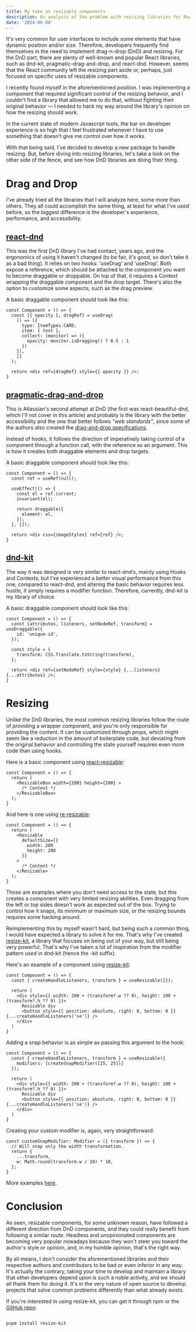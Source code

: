 ```yaml
---
title: My take on resizable components
description: An analysis of the problem with resizing libraries for React, a comparison with drag-n-drop ones, and my proposed solution.
date: '2024-06-08'
---
```


It's very common for user interfaces to include some elements that have dynamic position and/or size. Therefore, developers frequently find themselves in the need to implement drag-n-drop (DnD) and resizing. For the DnD part, there are plenty of well-known and popular React libraries, such as dnd-kit, pragmatic-drag-and-drop, and react-dnd. However, seems that the React community left the resizing part aside or, perhaps, just focused on specific uses of resizable components.

I recently found myself in the aforementioned position. I was implementing a component that required significant control of the resizing behavior, and I couldn't find a library that allowed me to do that, without fighting their original behavior — I needed to hack my way around the library's opinion on how the resizing should work.

In the current state of modern Javascript tools, the bar on developer experience is so high that I feel frustrated whenever I have to use something that doesn't give me control over how it works.

With that being said, I've decided to develop a new package to handle resizing. But, before diving into resizing libraries, let's take a look on the other side of the fence, and see how DnD libraries are doing their thing.

# Drag and Drop

I've already tried all the libraries that I will analyze here, some more than others. They all could accomplish the same thing, at least for what I've used before, so the biggest difference is the developer's experience, performance, and accessibility.

## [react-dnd](https://react-dnd.github.io/react-dnd/about)

This was the first DnD library I've had contact, years ago, and the ergonomics of using it haven't changed (to be fair, it's good, so don't take it as a bad thing). It relies on two hooks: 'useDrag' and 'useDrop'. Both expose a reference, which should be attached to the component you want to become draggable or droppable. On top of that, it requires a Context wrapping the draggable component and the drop target. There's also the option to customize some aspects, such as the drag preview.

A basic draggable component should look like this:

```tsx
const Component = () => {
  const [{ opacity }, dragRef] = useDrag(
    () => ({
      type: ItemTypes.CARD,
      item: { text },
      collect: (monitor) => ({
        opacity: monitor.isDragging() ? 0.5 : 1
      })
    }),
    []
  );

  return <div ref={dragRef} style={{ opacity }} />;
}
```

## [pragmatic-drag-and-drop](https://atlassian.design/components/pragmatic-drag-and-drop/about)

This is Atlassian's second attempt at DnD (the first was react-beautiful-dnd, which I'll not cover in this article) and probably is the library with the better accessibility and the one that better follows *"web standards"*, since some of the authors also created the [drag-and-drop specifications](https://html.spec.whatwg.org/multipage/dnd.html).

Instead of hooks, it follows the direction of imperatively taking control of a component through a function call, with the reference as an argument. This is how it creates both draggable elements and drop targets.

A basic draggable component should look like this:

```tsx
const Component = () => {
  const ref = useRef(null);

  useEffect(() => {
    const el = ref.current;
    invariant(el);

    return draggable({
      element: el,
    });
  }, []);

  return <div css={imageStyles} ref={ref} />;
}
```

## [dnd-kit](https://dndkit.com/)

The way it was designed is very similar to react-dnd‘s, mainly using Hooks and Contexts, but I've experienced a better visual performance from this one, compared to react-dnd, and altering the basic behavior requires less hustle, it simply requires a modifier function. Therefore, currently, dnd-kit is my library of choice.

A basic draggable component should look like this:

```tsx
const Component = () => {
  const {attributes, listeners, setNodeRef, transform} = useDraggable({
    id: 'unique-id',
  });

  const style = {
    transform: CSS.Translate.toString(transform),
  };
  
  return <div ref={setNodeRef} style={style} {...listeners} {...attributes} />;
}
```

# Resizing

Unlike the DnD libraries, the most common resizing libraries follow the route of providing a wrapper component, and you're only responsible for providing the content. It can be customized through props, which might seem like a reduction in the amount of boilerplate code, but deviating from the original behavior and controlling the state yourself requires even more code than using hooks.

Here is a basic component using [react-resizable](https://github.com/react-grid-layout/react-resizable):

```tsx
const Component = () => {
  return (
    <ResizableBox width={200} height={200} >
      /* Content */
    </ResizableBox>
  );
}
```

And here is one using [re-resizable](https://github.com/bokuweb/re-resizable/tree/master):

```tsx
const Component = () => {
  return (
    <Resizable
      defaultSize={{
        width: 200
        height: 200
      }}
    >
      /* Content */
    </Resizable>
  );
}
```

Those are examples where you don't need access to the state, but this creates a component with very limited resizing abilities. Even dragging from the left or top sides doesn't work as expected out of the box. Trying to control how it snaps, its minimum or maximum size, or the resizing bounds requires some hacking around.

Reimplementing this by myself wasn't hard, but being such a common thing, I would have expected a library to solve it for me. That's why I've created [resize-kit](https://github.com/pedroscosta/resize-kit), a library that focuses on being out of your way, but still being very powerful. That's why I've taken a lot of inspiration from the modifier pattern used in dnd-kit (hence the -kit suffix).

Here's an example of a component using [resize-kit](https://github.com/pedroscosta/resize-kit):

```tsx
const Component = () => {
  const { createHandleListeners, transform } = useResizable({});

  return (
    <div style={{ width: 200 + (transform?.w ?? 0), height: 100 + (transform?.h ?? 0) }}>
      Resizable div
      <button style={{ position: absolute, right: 0, bottom: 0 }} {...createHandleListeners('se')} />
    </div>
  )
}
```

Adding a snap behavior is as simple as passing this argument to the hook:

```tsx
const Component = () => {
  const { createHandleListeners, transform } = useResizable({
    modifiers: [createSnapModifier([25, 25])]
  });

  return (
    <div style={{ width: 200 + (transform?.w ?? 0), height: 100 + (transform?.h ?? 0) }}>
      Resizable div
      <button style={{ position: absolute, right: 0, bottom: 0 }} {...createHandleListeners('se')} />
    </div>
  )
}
```

Creating your custom modifier is, again, very straightforward:

```tsx
const customSnapModifier: Modifier = ({ transform }) => {
  // Will snap only the width transformation.
  return {
    ...transform,
    w: Math.round(transform.w / 10) * 10,
  };
}
```

More examples [here](https://pedroscosta.github.io/resize-kit/).

# Conclusion

As seen, resizable components, for some unknown reason, have followed a different direction from DnD components, and they could really benefit from following a similar route. Headless and unopinionated components are becoming very popular nowadays because they won't steer you toward the author's style or opinion, and, in my humble opinion, that's the right way.

By all means, I don't consider the aforementioned libraries and their respective authors and contributors to be bad or even inferior in any way. It's actually the contrary, taking your time to develop and maintain a library that other developers depend upon is such a noble activity, and we should all thank them for doing it. It's in the very nature of open source to develop projects that solve common problems differently than what already exists.

If you're interested in using resize-kit, you can get it through npm or the [GitHub repo](https://github.com/pedroscosta/resize-kit):

```shell

pnpm install resize-kit

```
